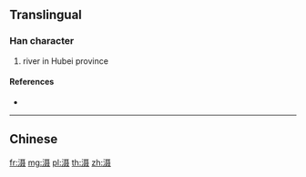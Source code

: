 {{character info/new}}
{{also|灄}}
==Translingual==

===Han character===
{{Han char|rn=85|rad=水|as=10|sn=13|four=|canj=ESJE}}

# river in Hubei province

====References====
* {{Han ref|kx=0643.241|hdz=31693.110|uh=6EE0|ud=28384}}

----

==Chinese==
{{zh-see|灄}}

[[fr:滠]]
[[mg:滠]]
[[pl:滠]]
[[th:滠]]
[[zh:滠]]
